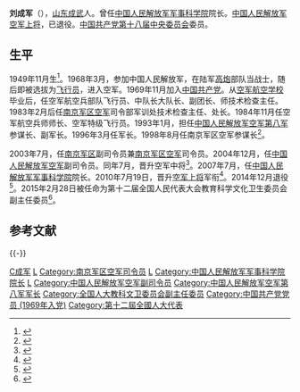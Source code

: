 {{军人
|name = 刘成军
|image name = 
|width = 
|job = [[中国人民解放军军事科学院|中国人民解放军军事科学院]]第12任院长
|job2 = 
|period = 2007年9月至2014年12月
|birthname = 
|other_names = 
|foreign_names =
|english_names =
|Sex = 男
|date of birth = 1949年11月
|place of birth = {{PRC}}[[山东省|山东省]][[成武县|成武县]]
|date of death = 
|place of death = 
|nationality = {{PRC}}
|residence = 
|languages = 
|force = {{PLA}}
|weight = 
|party = {{CPC}}
|rank = [[中国人民解放军空军上将|中国人民解放军空军上将]]
|spouse = 
|relatives = 
|educate = 
|past = 
|work =
|award = 
|rankrecord = 
* 1996年7月晋升[[中国人民解放军少将|空军少将]]军衔
* 2004年7月晋升[[中国人民解放军中将|空军中将]]军衔
* 2010年7月晋升[[中国人民解放军上将|空军上将]]军衔
}}

'''刘成军'''（{{bd|1949年|11月||catIdx=L}}），[[山东省|山东]][[成武县|成武]]人。曾任[[中国人民解放军军事科学院|中国人民解放军军事科学院]]院长。[[中国人民解放军空军上将|中国人民解放军空军上将]]，已退役。[[中国共产党第十八届中央委员会|中国共产党第十八届中央委员会]]委员。

== 生平 ==
1949年11月生<ref>{{Cite book|title=中国人物年鉴 2011|last=《中国人物年鉴》编委会编；李维民主编|first=|publisher=中国人物年鉴社|year=2012|isbn=|location=|pages=116}}</ref>。1968年3月，参加中国人民解放军，在陆军[[高炮|高炮]]部队当战士，随后即被选拔为[[飞行员|飞行员]]，进入空军。1969年11月加入[[中国共产党|中国共产党]]。从[[空军航空学校|空军航空学校]]毕业后，任空军航空兵部队飞行员、中队长大队长、副团长、师技术检查主任。1983年2月后任[[南京军区空军|南京军区空军]]司令部军训处技术检查主任、处长。1984年11月任空军航空兵师师长、空军特级飞行员。1993年1月，担任[[中国人民解放军空军第八军|中国人民解放军空军第八军]]参谋长、副军长。1996年3月任军长。1998年8月任南京军区空军参谋长<ref>{{Cite book|title=中国人物年鉴 2007 总第19卷|last=中国人物年鉴社编辑|first=|publisher=中国人物年鉴社|year=2007.12|isbn=|location=|pages=63-64}}</ref>。

2003年7月，任[[南京军区|南京军区]]副司令员兼[[南京军区空军|南京军区空军]]司令员。2004年12月，任[[中国人民解放军空军|中国人民解放军空军]]副司令员。同年7月，晋升空军中将<ref>{{Cite book|title=中国人物年鉴 2009|last=中国人物年鉴社|first=|publisher=[[中国人物年鉴社|中国人物年鉴社]]|year=2009.12|isbn=|location=|pages=154}}</ref>。2007年7月，任[[中国人民解放军军事科学院|中国人民解放军军事科学院]]院长。2010年7月19日，晋升[[空军上将|空军上将]]军衔<ref>{{cite news|title=刘成军上将：中国军队建设的根本目的在于赢得和平|url=http://news.ifeng.com/mainland/detail_2010_10/23/2871899_0.shtml|publisher=凤凰网|accessdate=2010-12-17|archive-date=2019-05-24|archive-url=https://web.archive.org/web/20190524040759/http://news.ifeng.com/mainland/detail_2010_10/23/2871899_0.shtml|dead-url=no}}</ref>。2014年12月退役<ref>{{cite news|title=解放军高级将领调整：40后全部退出正大军区岗位|url=http://mil.news.sina.com.cn/2014-12-29/1405816416.html|publisher=新浪网|accessdate=2014-12-30|archive-date=2020-09-25|archive-url=https://web.archive.org/web/20200925141135/http://mil.news.sina.com.cn/2014-12-29/1405816416.html|dead-url=no}}</ref>。2015年2月28日被任命为第十二届全国人民代表大会教育科学文化卫生委员会副主任委员<ref>{{cite news|title=4名解放军退役上将进全国人大任职|url=http://news.sina.com.cn/c/2015-02-28/120931552047.shtml|publisher=新浪网|accessdate=2015-02-28|archive-date=2020-07-23|archive-url=https://web.archive.org/web/20200723051139/http://news.sina.com.cn/c/2015-02-28/120931552047.shtml|dead-url=no}}</ref>。

== 参考文献 ==
{{Reflist}}

{{-}}
{{start box}}
{{s-mil|pla}}
{{s-before|[[郑申侠|郑申侠]]}}
{{s-title|[[中国人民解放军军事科学院|中国人民解放军军事科学院]]院长|2007年9月-2014年12月}}  
{{s-after|[[高津|高津]]}}
{{succession box|[[马晓天|马晓天]]|[[江建曾|江建曾]]|[[中国人民解放军|中国人民解放军]][[南京军区空军|南京军区空军]][[司令员|司令员]]|2003年7月－2004年12月}}
{{end box}}
{{中国人民解放军军事科学院院长}}
{{中国人民解放军空军上将}}
{{中国人民解放军上将/2010}}

[[Category:刘姓|C成军]]
[[Category:成武人|L]]
[[Category:南京军区空军司令员|Category:南京军区空军司令员]]
[[Category:中国人民解放军空军上将|L]]
[[Category:中国人民解放军军事科学院院长|Category:中国人民解放军军事科学院院长]]
[[Category:中国共产党第十八届中央委员会委员|L]]
[[Category:中国人民解放军空军副司令员|Category:中国人民解放军空军副司令员]]
[[Category:中国人民解放军空军第八军军长|Category:中国人民解放军空军第八军军长]]
[[Category:全国人大教科文卫委员会副主任委员|Category:全国人大教科文卫委员会副主任委员]]
[[Category:中国共产党党员_(1969年入党)|Category:中国共产党党员 (1969年入党)]]
[[Category:第十二屆全國人大代表|Category:第十二屆全國人大代表]]